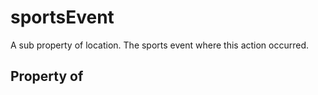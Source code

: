 # sportsEvent

A sub property of location. The sports event where this action occurred.

## Property of



